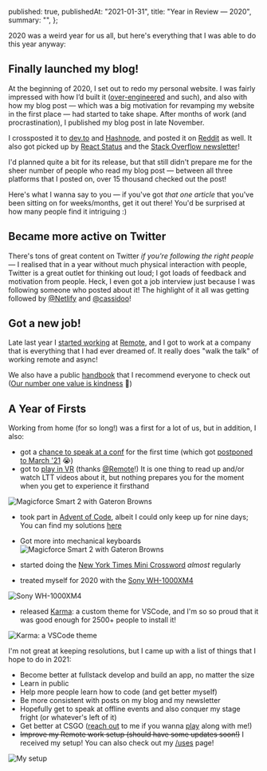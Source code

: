 
  published: true,
  publishedAt: "2021-01-31",
  title: "Year in Review — 2020",
  summary: "",
};

2020 was a weird year for us all, but here's everything that I was able to do this year anyway:

## Finally launched my blog!

At the beginning of 2020, I set out to redo my personal website. I was fairly impressed with how I’d built it ([over-engineered](/blog/over-engineering-a-blog) and such), and also with how my blog post — which was a big motivation for revamping my website in the first place — had started to take shape. After months of work (and procrastination), I published my blog post in late November.

I crossposted it to [dev.to](https://dev.to/sreetamdas/the-perfect-dark-mode-2d7g) and [Hashnode](https://sreetamdas.hashnode.dev/the-perfect-dark-mode), and posted it on [Reddit](https://www.reddit.com/r/reactjs/comments/jywex9/the_perfect_dark_mode_in_nextjs/) as well. It also got picked up by [React Status](https://react.statuscode.com/issues/217) and the [Stack Overflow newsletter](https://stackoverflow.blog/2020/12/11/17089/#h-links-from-around-the-web)!

I'd planned quite a bit for its release, but that still didn't prepare me for the sheer number of people who read my blog post — between all three platforms that I posted on, over <Highlight>15 thousand</Highlight> checked out the post!

Here's what I wanna say to you — if you've got _that one article_ that you've been sitting on for weeks/months, get it out there! You'd be surprised at how many people find it intriguing :&rpar;

## Became more active on Twitter

There's tons of great content on Twitter _if you're following the right people_ — I realised that in a year without much physical interaction with people, Twitter is a great outlet for thinking out loud; I got loads of feedback and motivation from people. Heck, I even got a job interview just because I was following someone who posted about it! The highlight of it all was getting followed by [@Netlify](https://twitter.com/Netlify) and [@cassidoo](https://twitter.com/cassidoo)!

## Got a new job!

Late last year I [started working](https://twitter.com/_SreetamDas/status/1326004455397969920) at [Remote](https://remote.com), and I got to work at a company that is everything that I had ever dreamed of. It really does "walk the talk" of working remote and async!

We also have a public [handbook](https://handbook.remote.com) that I recommend everyone to check out ([Our number one value is kindness](https://www.notion.so/remotecom/Values-d43475e8895c4b7c811490aef64782b3) 🙂)

## A Year of Firsts

Working from home (for so long!) was a first for a lot of us, but in addition, I also:

- got a [chance to speak at a conf](https://twitter.com/_SreetamDas/status/1342839171287666691) for the first time (which got [postponed to March '21](https://reactday.in) 😭)
- got to [play in VR](https://twitter.com/_SreetamDas/status/1336932419497197569) (thanks [@Remote](https://remote.com)!) It is one thing to read up and/or watch LTT videos about it, but nothing prepares you for the moment when you get to experience it firsthand

![Magicforce Smart 2 with Gateron Browns](/blog/year-in-review-2020/oculus.jpg)

- took part in [Advent of Code](https://adventofcode.com), albeit I could only keep up for nine days; You can find my solutions [here](https://gist.github.com/sreetamdas/a094dc7cc17b75dc7563e04240cf5618)
- Got more into mechanical keyboards
  ![Magicforce Smart 2 with Gateron Browns](/blog/year-in-review-2020/keyboard.jpg)

- started doing the [New York Times Mini Crossword](https://www.nytimes.com/crosswords/game/mini) _almost_ regularly
- treated myself for 2020 with the [Sony WH-1000XM4](https://www.sony.com/electronics/headband-headphones/wh-1000xm4)

![Sony WH-1000XM4](/blog/year-in-review-2020/headphones.jpg)

- released [Karma](https://marketplace.visualstudio.com/items?itemName=SreetamD.karma): a custom theme for VSCode, and I'm so so proud that it was good enough for 2500+ people to install it!

![Karma: a VSCode theme](/blog/year-in-review-2020/karma.png)

I'm not great at keeping resolutions, but I came up with a list of things that I hope to do in 2021:

- Become better at fullstack develop and build an app, no matter the size
- Learn in public
- Help more people learn how to code (and get better myself)
- Be more consistent with posts on my blog and my newsletter
- Hopefully get to speak at offline events and also conquer my stage fright (or whatever's left of it)
- Get better at CSGO ([reach out](https://twitter.com/_SreetamDas) to me if you wanna [play](https://steamcommunity.com/id/sreetamdas) along with me!)
- ~~Improve my Remote work setup (should have some updates soon!)~~ I received my setup! You can also check out my [/uses](/uses) page!

![My setup](/blog/year-in-review-2020/setup.jpg)

